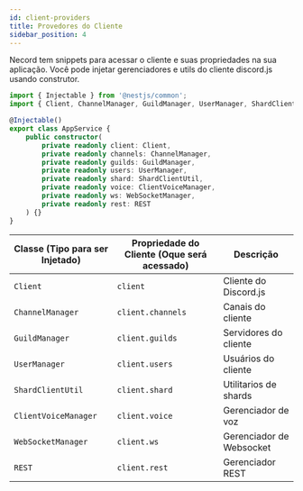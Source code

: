 ```yaml
---
id: client-providers
title: Provedores do Cliente
sidebar_position: 4
---
```


Necord tem snippets para acessar o cliente e suas propriedades na sua aplicação.
Você pode injetar gerenciadores e utils do cliente discord.js usando construtor.

```typescript title="app.service.ts"
import { Injectable } from '@nestjs/common';
import { Client, ChannelManager, GuildManager, UserManager, ShardClientUtil, ClientVoiceManager, WebSocketManager, REST } from 'discord.js';

@Injectable()
export class AppService {
    public constructor(
        private readonly client: Client,
        private readonly channels: ChannelManager,
        private readonly guilds: GuildManager,
        private readonly users: UserManager,
        private readonly shard: ShardClientUtil,
        private readonly voice: ClientVoiceManager,
        private readonly ws: WebSocketManager,
        private readonly rest: REST
    ) {}
}
```

| Classe (Tipo para ser Injetado) | Propriedade do Cliente (Oque será acessado) | Descrição                 |
| ------------------------------- | ------------------------------------------- | ------------------------- |
| `Client`                        | `client`                                    | Cliente do Discord.js     |
| `ChannelManager`                | `client.channels`                           | Canais do cliente         |
| `GuildManager`                  | `client.guilds`                             | Servidores do cliente     |
| `UserManager`                   | `client.users`                              | Usuários do cliente       |
| `ShardClientUtil`               | `client.shard`                              | Utilitarios de shards     |
| `ClientVoiceManager`            | `client.voice`                              | Gerenciador de voz        |
| `WebSocketManager`              | `client.ws`                                 | Gerenciador de Websocket  |
| `REST`                          | `client.rest`                               | Gerenciador REST          |
